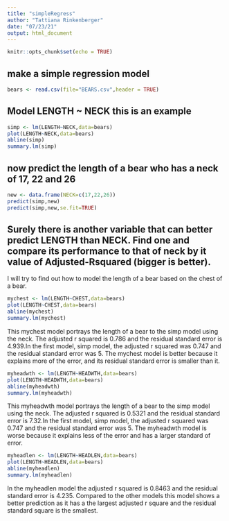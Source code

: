 ```yaml
---
title: "simpleRegress"
author: "Tattiana Rinkenberger"
date: "07/23/21"
output: html_document
---
```


```r
knitr::opts_chunk$set(echo = TRUE)
```

## make a simple regression model

```r
bears <- read.csv(file="BEARS.csv",header = TRUE)
```

## Model LENGTH ~ NECK  this is an example  

```r
simp <- lm(LENGTH~NECK,data=bears)
plot(LENGTH~NECK,data=bears)
abline(simp)
summary.lm(simp)
```

## now predict the length of a bear who has a neck of 17, 22 and 26


```r
new <- data.frame(NECK=c(17,22,26))
predict(simp,new)
predict(simp,new,se.fit=TRUE)
```
## Surely there is another variable that can better predict LENGTH than NECK. Find one and compare its performance to that of neck by it value of Adjusted-Rsquared (bigger is better).

I will try to find out how to model the length of a bear based on the chest of a bear. 

```r
mychest <- lm(LENGTH~CHEST,data=bears)
plot(LENGTH~CHEST,data=bears)
abline(mychest)
summary.lm(mychest)
```


This mychest model portrays the length of a bear to the simp model using the neck. The adjusted r squared is 0.786 and the residual standard error is 4.939.In the first model, simp model, the adjusted r squared was 0.747 and the residual standard error was 5. The mychest model is better because it explains more of the error, and its residual standard error is smaller than it. 


```r
myheadwth <- lm(LENGTH~HEADWTH,data=bears)
plot(LENGTH~HEADWTH,data=bears)
abline(myheadwth)
summary.lm(myheadwth)
```


This myheadwth model portrays the length of a bear to the simp model using the neck. The adjusted r squared is 0.5321 and the residual standard error is 7.32.In the first model, simp model, the adjusted r squared was 0.747 and the residual standard error was 5. The myheadwth model is worse because it explains less of the error and has a larger standard of error. 


```r
myheadlen <- lm(LENGTH~HEADLEN,data=bears)
plot(LENGTH~HEADLEN,data=bears)
abline(myheadlen)
summary.lm(myheadlen)
```


In the myheadlen model the adjusted r squared is 0.8463 and the residual standard error is 4.235. Compared to the other models this model shows a better prediction as it has a the largest adjusted r square and the residual standard square is the smallest. 


